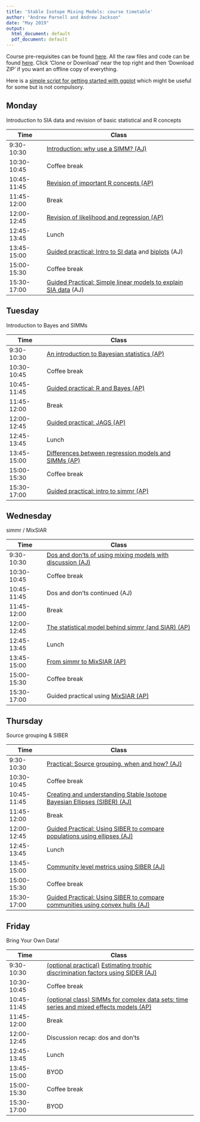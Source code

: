 ```yaml
---
title: 'Stable Isotope Mixing Models: course timetable'
author: "Andrew Parnell and Andrew Jackson"
date: "May 2019"
output:
  html_document: default
  pdf_document: default
---
```


Course pre-requisites can be found [here](https://rawgit.com/andrewcparnell/simms_course/master/Prerequisites.html). All the raw files and code can be found [here](https://github.com/andrewcparnell/simms_course). Click 'Clone or Download' near the top right and then 'Download ZIP' if you want an offline copy of everything. 

Here is a [simple script for getting started with ggplot](https://rawgit.com/andrewcparnell/simms_course/master/ap_notes/gg_plot_class.R) which might be useful for some but is not compulsory. 

## Monday

Introduction to SIA data and revision of basic statistical and R concepts

Time  | Class
------------- | ----------------------------------------------------
9:30-10:30 | [Introduction: why use a SIMM? (AJ)](https://rawgit.com/andrewcparnell/simms_course/master/aj-content/intro-why-use-a-SIMM.html)
10:30-10:45 | Coffee break
10:45-11:45 | [Revision of important R concepts (AP)](https://rawgit.com/andrewcparnell/simms_course/master/ap_notes/reg_and_simms/reg_and_simms.pdf)
11:45-12:00 | Break 
12:00-12:45 | [Revision of likelihood and regression (AP)](https://rawgit.com/andrewcparnell/simms_course/master/ap_notes/intro_bayes/intro_bayes.pdf)
12:45-13:45 | Lunch
13:45-15:00 | [Guided practical: Intro to SI data](https://rawgit.com/andrewcparnell/simms_course/master/aj-content/practicals/day-1-am/Exploring-Basic-SIA-Data.html) and [biplots](https://rawgit.com/andrewcparnell/simms_course/master/aj-content/practicals/day-1-am/first-biplot.html) (AJ)
15:00-15:30 | Coffee break
15:30-17:00 | [Guided Practical: Simple linear models to explain SIA data](https://rawgit.com/andrewcparnell/simms_course/master/aj-content/practicals/day-1-pm/basic-SIA-linear-models.html) (AJ)

## Tuesday

Introduction to Bayes and SIMMs

Time  | Class
------------- | ----------------------------------------------------
9:30-10:30 | [An introduction to Bayesian statistics (AP)](https://rawgit.com/andrewcparnell/simms_course/master/ap_notes/intro_bayes/intro_bayes.pdf)
10:30-10:45 | Coffee break
10:45-11:45 | [Guided practical: R and Bayes (AP)](https://rawgit.com/andrewcparnell/simms_course/master/ap_notes/intro_bayes/intro_bayes.pdf)
11:45-12:00 | Break 
12:00-12:45 | [Guided practical: JAGS (AP)](https://rawgit.com/andrewcparnell/simms_course/master/ap_notes/intro_bayes/intro_bayes.pdf)
12:45-13:45 | Lunch
13:45-15:00 | [Differences between regression models and SIMMs (AP)](https://rawgit.com/andrewcparnell/simms_course/master/ap_notes/reg_and_simms/reg_and_simms.pdf)
15:00-15:30 | Coffee break
15:30-17:00 | [Guided practical: intro to simmr (AP)](https://rawgit.com/andrewcparnell/simms_course/master/ap_notes/prac_using_simmr/simmr_vignette_code.R)


## Wednesday

simmr / MixSIAR

Time  | Class
------------- | ----------------------------------------------------
9:30-10:30 | [Dos and don'ts of using mixing models with discussion (AJ)](https://rawgit.com/andrewcparnell/simms_course/master/aj-content/siar-dos-and-donts.html)
10:30-10:45 | Coffee break
10:45-11:45 | Dos and don'ts continued (AJ)
11:45-12:00 | Break 
12:00-12:45 | [The statistical model behind simmr (and SIAR) (AP)](https://rawgit.com/andrewcparnell/simms_course/master/ap_notes/siar_stats/siar_stats.pdf)
12:45-13:45 | Lunch
13:45-15:00 | [From simmr to MixSIAR (AP)](https://rawgit.com/andrewcparnell/simms_course/master/ap_notes/siar_mixsiar/siar_mixsiar.pdf)
15:00-15:30 | Coffee break
15:30-17:00 | Guided practical using [MixSIAR (AP)](https://rawgit.com/andrewcparnell/simms_course/master/ap_notes/prac_mixsiar_and_jags/mixsiar_script.R)


## Thursday 

Source grouping & SIBER

Time  | Class
------------- | ----------------------------------------------------
9:30-10:30 | [Practical: Source grouping, when and how? (AJ)](https://rawgit.com/andrewcparnell/simms_course/master/aj-content/practicals/source-aggregation.html) 
10:30-10:45 | Coffee break
10:45-11:45 | [Creating and understanding Stable Isotope Bayesian Ellipses (SIBER) (AJ)](https://rawgit.com/andrewcparnell/simms_course/master/aj-content/siber-intro-ellipses.html)
11:45-12:00 | Break 
12:00-12:45 | [Guided Practical: Using SIBER to compare populations using ellipses (AJ)](https://rawgit.com/andrewcparnell/simms_course/master/aj-content/practicals/siber-comparing-populations.html)
12:45-13:45 | Lunch
13:45-15:00 | [Community level metrics using SIBER (AJ)](https://rawgit.com/andrewcparnell/simms_course/master/aj-content/siber-intro-hulls.html)
15:00-15:30 | Coffee break
15:30-17:00 | [Guided Practical: Using SIBER to compare communities using convex hulls (AJ)](https://rawgit.com/andrewcparnell/simms_course/master/aj-content/practicals/siber-comparing-communities.html)


## Friday

Bring Your Own Data!

Time  | Class
------------- | ----------------------------------------------------
9:30-10:30 | [(optional practical)](https://rawgit.com/andrewcparnell/simms_course/master/aj-content/practicals/Introduction-to-SIDER.html) [Estimating trophic discrimination factors using SIDER (AJ)](https://rawgit.com/andrewcparnell/simms_course/master/aj-content/sider-intro.html) 
10:30-10:45 | Coffee break
10:45-11:45 | [(optional class) SIMMs for complex data sets: time series and mixed effects models (AP)](https://rawgit.com/andrewcparnell/simms_course/master/ap_notes/complex_simms/complex_SIMMs.pdf)
11:45-12:00 | Break 
12:00-12:45 | Discussion recap: dos and don'ts
12:45-13:45 | Lunch
13:45-15:00 | BYOD
15:00-15:30 | Coffee break
15:30-17:00 | BYOD

